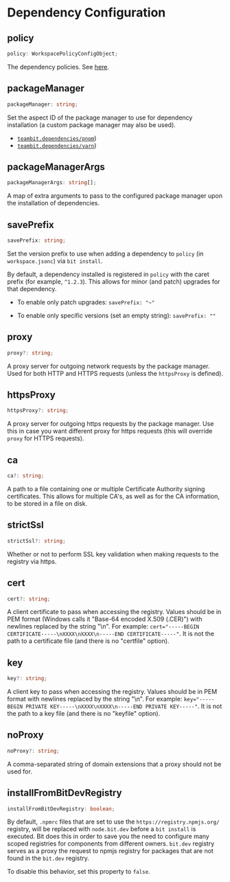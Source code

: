 # Dependency Configuration

## policy

```ts
policy: WorkspacePolicyConfigObject;
```

The dependency policies. See [here](#).

## packageManager

```ts
packageManager: string;
```

Set the aspect ID of the package manager to use for dependency installation (a custom package manager may also be used).

- [`teambit.dependencies/pnpm`](https://bit.cloud/teambit/dependencies/pnpm))
- [`teambit.dependencies/yarn`](https://bit.cloud/teambit/dependencies/yarn))

## packageManagerArgs

```ts
packageManagerArgs: string[];
```

A map of extra arguments to pass to the configured package manager upon the installation of dependencies.

## savePrefix

```ts
savePrefix: string;
```

Set the version prefix to use when adding a dependency to `policy` (in `workspace.jsonc`) via `bit install`.

By default, a dependency installed is registered in `policy` with the caret prefix (for example, `^1.2.3`). This allows for minor (and patch) upgrades for that dependency.

- To enable only patch upgrades: `savePrefix: "~"`

- To enable only specific versions (set an empty string): `savePrefix: ""`

## proxy

```ts
proxy?: string;
```

A proxy server for outgoing network requests by the package manager. Used for both HTTP and HTTPS requests (unless the `httpsProxy` is defined).

## httpsProxy

```ts
httpsProxy?: string;
```

A proxy server for outgoing https requests by the package manager. Use this in case you want different proxy for https requests (this will override `proxy` for HTTPS requests).

## ca

```ts
ca?: string;
```

A path to a file containing one or multiple Certificate Authority signing certificates. This allows for multiple CA's, as well as for the CA information, to be stored in a file on disk.

## strictSsl

```ts
strictSsl?: string;
```

Whether or not to perform SSL key validation when making requests to the registry via https.

## cert

```ts
cert?: string;
```

A client certificate to pass when accessing the registry. Values should be in PEM format (Windows calls it "Base-64 encoded X.509 (.CER)") with newlines replaced by the string "\n". For example:
`cert="-----BEGIN CERTIFICATE-----\nXXXX\nXXXX\n-----END CERTIFICATE-----"`. It is not the path to a certificate file (and there is no "certfile" option).

## key

```ts
key?: string;
```

A client key to pass when accessing the registry. Values should be in PEM format with newlines replaced by the string "\n".
For example: `key="-----BEGIN PRIVATE KEY-----\nXXXX\nXXXX\n-----END PRIVATE KEY-----"`. It is not the path to a key file (and there is no "keyfile" option).

## noProxy

```ts
noProxy?: string;
```

A comma-separated string of domain extensions that a proxy should not be used for.

## installFromBitDevRegistry

```ts
installFromBitDevRegistry: boolean;
```

By default, `.npmrc` files that are set to use the `https://registry.npmjs.org/` registry, will be replaced with `node.bit.dev` before a `bit install` is executed.
Bit does this in order to save you the need to configure many scoped registries for components from different owners. `bit.dev` registry serves as a proxy the request to npmjs registry for packages that are not found in the `bit.dev` registry.

To disable this behavior, set this property to `false`.
